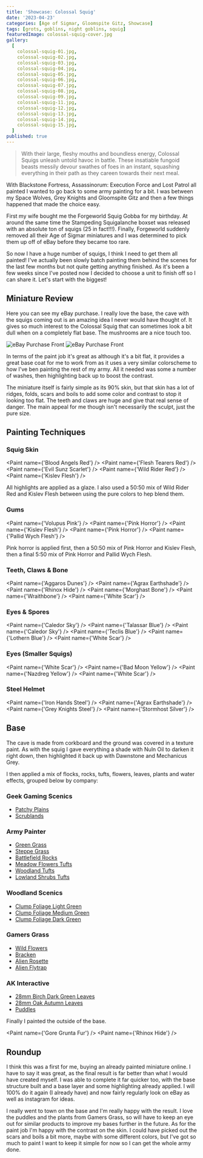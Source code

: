 ```yaml
---
title: 'Showcase: Colossal Squig'
date: '2023-04-23'
categories: [Age of Sigmar, Gloomspite Gitz, Showcase]
tags: [grots, goblins, night goblins, squig]
featuredImage: colossal-squig-cover.jpg
gallery:
  [
    colossal-squig-01.jpg,
    colossal-squig-02.jpg,
    colossal-squig-03.jpg,
    colossal-squig-04.jpg,
    colossal-squig-05.jpg,
    colossal-squig-06.jpg,
    colossal-squig-07.jpg,
    colossal-squig-08.jpg,
    colossal-squig-09.jpg,
    colossal-squig-11.jpg,
    colossal-squig-12.jpg,
    colossal-squig-13.jpg,
    colossal-squig-14.jpg,
    colossal-squig-15.jpg,
  ]
published: true
---
```



> With their large, fleshy mouths and boundless energy, Colossal Squigs unleash untold
> havoc in battle. These insatiable fungoid beasts messily devour swathes of foes in an
> instant, squashing everything in their path as they careen towards their next meal.

With Blackstone Fortress, Assassinorum: Execution Force and Lost Patrol all painted I wanted to go back to some army
painting for a bit. I was between my Space Wolves, Grey Knights and Gloomspite Gitz and then a few things happened that
made the choice easy.

First my wife bought me the Forgeworld Squig Gobba for my birthday. At around the same time the Stampeding Squigalanche
boxset was released with an absolute ton of squigs (25 in fact!!!). Finally, Forgeworld suddenly removed all their Age
of Sigmar miniatures and I was determined to pick them up off of eBay before they became too rare.

So now I have a huge number of squigs, I think I need to get them all painted! I've actually been slowly batch painting
them behind the scenes for the last few months but not quite getting anything finished. As it's been a few weeks since
I've posted now I decided to choose a unit to finish off so I can share it. Let's start with the biggest!

## Miniature Review

Here you can see my eBay purchase. I really love the base, the cave with the squigs coming out is an amazing idea I
never would have thought of. It gives so much interest to the Colossal Squig that can sometimes look a bit dull when on
a completely flat base. The mushrooms are a nice touch too.

![eBay Purchase Front](./colossal-squig-ebay-front.jpg)
![eBay Purchase Front](./colossal-squig-ebay-back.jpg)

In terms of the paint job it's great as although it's a bit flat, it provides a great base coat for me to work from as
it uses a very similar colorscheme to how I've ben painting the rest of my army. All it needed was some a number of
washes, then highlighting back up to boost the contrast.

The miniature itself is fairly simple as its 90% skin, but that skin has a lot of ridges, folds, scars and boils to add
some color and contrast to stop it looking too flat. The teeth and claws are huge and give that real sense of danger.
The main appeal for me though isn't necessarily the sculpt, just the pure size.

## Painting Techniques

### Squig Skin

<Paint name={'Blood Angels Red'} />
<Paint name={'Flesh Tearers Red'} />
<Paint name={'Evil Sunz Scarlet'} />
<Paint name={'Wild Rider Red'} />
<Paint name={'Kislev Flesh'} />

All highlights are applied as a glaze. I also used a 50:50 mix of Wild Rider Red and Kislev Flesh between using the
pure colors to hep blend them.

### Gums

<Paint name={'Volupus Pink'} />
<Paint name={'Pink Horror'} />
<Paint name={'Kislev Flesh'} />
<Paint name={'Pink Horror'} />
<Paint name={'Pallid Wych Flesh'} />

Pink horror is applied first, then a 50:50 mix of Pink Horror and Kislev Flesh, then a final 5:50 mix of
Pink Horror and Pallid Wych Flesh.

### Teeth, Claws & Bone

<Paint name={'Aggaros Dunes'} />
<Paint name={'Agrax Earthshade'} />
<Paint name={'Rhinox Hide'} />
<Paint name={'Morghast Bone'} />
<Paint name={'Wraithbone'} />
<Paint name={'White Scar'} />

### Eyes & Spores

<Paint name={'Caledor Sky'} />
<Paint name={'Talassar Blue'} />
<Paint name={'Caledor Sky'} />
<Paint name={'Teclis Blue'} />
<Paint name={'Lothern Blue'} />
<Paint name={'White Scar'} />

### Eyes (Smaller Squigs)

<Paint name={'White Scar'} />
<Paint name={'Bad Moon Yellow'} />
<Paint name={'Nazdreg Yellow'} />
<Paint name={'White Scar'} />

### Steel Helmet

<Paint name={'Iron Hands Steel'} />
<Paint name={'Agrax Earthshade'} />
<Paint name={'Grey Knights Steel'} />
<Paint name={'Stormhost Silver'} />

## Base

The cave is made from corkboard and the ground was covered in a texture paint. As with the squig I gave everything a
shade with Nuln Oil to darken it right down, then highlighted it back up with Dawnstone and Mechanicus Grey.

I then applied a mix of flocks, rocks, tufts, flowers, leaves, plants and water effects, grouped below by company:

### Geek Gaming Scenics

- [Patchy Plains](https://www.geekgamingscenics.com/collections/base-ready-range/products/lukes-aps-base-ready-patchy-plains)
- [Scrublands](https://www.geekgamingscenics.com/collections/base-ready-range/products/lukes-aps-base-ready-scrublands)

### Army Painter

- [Green Grass](https://www.thearmypainter.com/shop/us/bf4113p)
- [Steppe Grass](https://www.thearmypainter.com/shop/us/bf4115p)
- [Battlefield Rocks](https://www.thearmypainter.com/shop/us/bf4117p)
- [Meadow Flowers Tufts](https://www.thearmypainter.com/shop/us/bf4231p)
- [Woodland Tufts](https://www.thearmypainter.com/shop/us/bf4224p)
- [Lowland Shrubs Tufts](https://www.thearmypainter.com/shop/us/bf4232p)

### Woodland Scenics

- [Clump Foliage Light Green](https://woodlandscenics.woodlandscenics.com/show/item/CF-LG)
- [Clump Foliage Medium Green](https://woodlandscenics.woodlandscenics.com/show/item/CF-MG)
- [Clump Foliage Dark Green](https://woodlandscenics.woodlandscenics.com/show/item/CF-DG)

### Gamers Grass

- [Wild Flowers](https://gamersgrass.com/product/wild-flowers-set/)
- [Bracken](https://gamersgrass.com/product/bracken/)
- [Alien Rosette](https://gamersgrass.com/product/alien-rosette/)
- [Alien Flytrap](https://gamersgrass.com/product/alien-flytrap/)

### AK Interactive

- [28mm Birch Dark Green Leaves](https://ak-interactive.com/product/birch-dark-green-leaves-28mm-172/)
- [28mm Oak Autumn Leaves](https://ak-interactive.com/product/oak-autumn-leaves-28mm-172/)
- [Puddles](https://ak-interactive.com/product/puddles-60ml/)

Finally I painted the outside of the base.

<Paint name={'Gore Grunta Fur'} />
<Paint name={'Rhinox Hide'} />

## Roundup

I think this was a first for me, buying an already painted miniature online. I have to say it was great, as the final
result is far better than what I would have created myself. I was able to complete it far quicker too, with the base
structure built and a base layer and some highlighting already applied. I will 100% do it again (I already have) and
now fairly regularly look on eBay as well as instagram for ideas.

I really went to town on the base and I'm really happy with the result. I love the puddles and the plants from
Gamers Grass, so will have to keep an eye out for similar products to improve my bases further in the future. As for
the paint job I'm happy with the contrast on the skin. I could have picked out the scars and boils a bit more, maybe
with some different colors, but I've got so much to paint I want to keep it simple for now so I can get the whole army
done.

